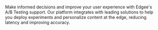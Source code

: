 Make informed decisions and improve your user experience with Edgee's A/B Testing support.
Our platform integrates with leading solutions to help you deploy experiments and personalize
content at the edge, reducing latency and improving accuracy.

<CardGroup cols={2}>
  <Card title="Kameleoon" href="/components/ab-testing/kameleoon" horizontal={true} icon="/images/logos/kameleoon.svg" />
</CardGroup>
